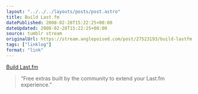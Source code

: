 ```yaml
---
layout: "../../../layouts/posts/post.astro"
title: Build Last.fm
datePublished: 2008-02-28T15:22:25+00:00
dateUpdated: 2008-02-28T15:22:25+00:00
source: tumblr stream
originalUrl: https://stream.anglepoised.com/post/27523193/build-lastfm
tags: ["linklog"]
format: "link"
---
```


[Build Last.fm][1]

> &ldquo;Free extras built by the community to extend your Last.fm experience.&rdquo;

[1]: http://build.last.fm/
